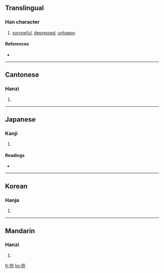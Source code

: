 ==Translingual==

===Han character===
{{Han char|rn=61|rad=心|as=07|sn=10|four=9601<sub>7</sub>|canj=心口日山 (PRAU)}}

# [[sorrowful]], [[depressed]], [[unhappy]]

====References====
* {{Han ref|kx=0387.130|dkj=10655|dj=0719.230|hdz=42305.060|uh=6092|ud=24722|bh=D1A5|bd=53669}}

----

==Cantonese==

===Hanzi===
{{yue-hanzi|jyut=|y=yap1}}

# {{defn|Cantonese}}

----

==Japanese==

===Kanji===
{{ja-kanji|grade=|rs=心07}}

# {{defn|Japanese}}

====Readings====
* {{ja-readings|on=[[ゆう]] (yū)|kun=[[うれえる]] (ureeru)}}

----

==Korean==

===Hanja===
{{ko-hanja|hangeul=읍|eumhun=|rv=eup|mr=ŭp|y=up}}

# {{defn|Korean}}

----

==Mandarin==

===Hanzi===
{{cmn-hanzi|pin=[[yì]] ([[yi4]])|wg=i<sup>4</sup>}}

# {{defn|Mandarin}}

[[fr:悒]]
[[ko:悒]]